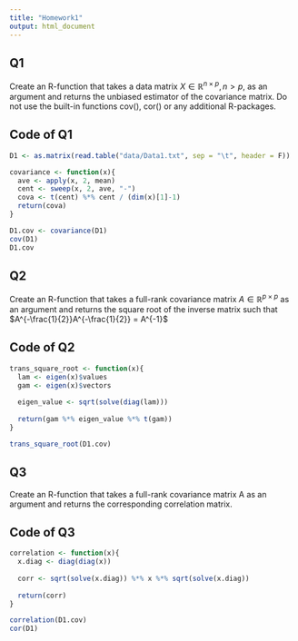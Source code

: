 ```yaml
---
title: "Homework1"
output: html_document
---
```


## Q1

Create an R-function that takes a data matrix $X \in \mathbb{R}^{n\times p}, n> p$, as an
argument and returns the unbiased estimator of the covariance matrix. Do
not use the built-in functions cov(), cor() or any additional R-packages.

## Code of Q1


```r

D1 <- as.matrix(read.table("data/Data1.txt", sep = "\t", header = F))

covariance <- function(x){
  ave <- apply(x, 2, mean)
  cent <- sweep(x, 2, ave, "-")
  cova <- t(cent) %*% cent / (dim(x)[1]-1)
  return(cova)
}

D1.cov <- covariance(D1)
cov(D1)
D1.cov
```

## Q2

Create an R-function that takes a full-rank covariance matrix $A \in \mathbb{R}^{p\times p}$ as
an argument and returns the square root of the inverse matrix such that $A^{-\frac{1}{2}}A^{-\frac{1}{2}} = A^{-1}$

## Code of Q2

```r
trans_square_root <- function(x){
  lam <- eigen(x)$values
  gam <- eigen(x)$vectors
  
  eigen_value <- sqrt(solve(diag(lam)))
  
  return(gam %*% eigen_value %*% t(gam))
}

trans_square_root(D1.cov)
```

## Q3

Create an R-function that takes a full-rank covariance matrix A as an argument and returns the corresponding correlation matrix.

## Code of Q3

```r
correlation <- function(x){
  x.diag <- diag(diag(x))
  
  corr <- sqrt(solve(x.diag)) %*% x %*% sqrt(solve(x.diag))
  
  return(corr)
}

correlation(D1.cov)
cor(D1)
```

